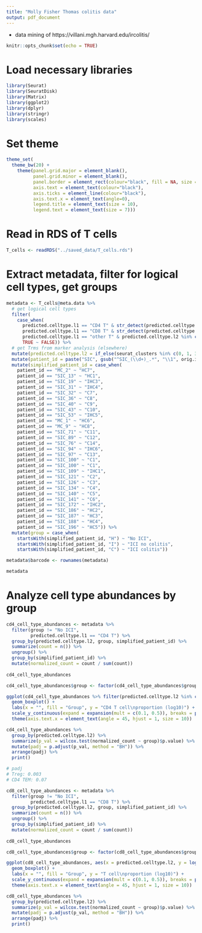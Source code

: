 ```yaml
---
title: "Molly Fisher Thomas colitis data"
output: pdf_document
---
```


 - data mining of https://villani.mgh.harvard.edu/ircolitis/
 
```r
knitr::opts_chunk$set(echo = TRUE)
```

# Load necessary libraries

```r

library(Seurat)
library(SeuratDisk)
library(Matrix)
library(ggplot2)
library(dplyr)
library(stringr)
library(scales)

```

# Set theme

```r

theme_set(
  theme_bw(20) +
    theme(panel.grid.major = element_blank(),
          panel.grid.minor = element_blank(),
          panel.border = element_rect(colour="black", fill = NA, size = 1),
          axis.text = element_text(colour="black"),
          axis.ticks = element_line(colour="black"),
          axis.text.x = element_text(angle=0),
          legend.title = element_text(size = 10),
          legend.text = element_text(size = 7)))

```

# Read in RDS of T cells

```r

T_cells <- readRDS("../saved_data/T_cells.rds")

```

# Extract metadata, filter for logical cell types, get groups

```r

metadata <- T_cells@meta.data %>%
  # get logical cell types
  filter(
    case_when(
      predicted.celltype.l1 == "CD4 T" & str_detect(predicted.celltype.l2, "CD4") | predicted.celltype.l2 == "Treg" ~ TRUE,
      predicted.celltype.l1 == "CD8 T" & str_detect(predicted.celltype.l2, "CD8") ~ TRUE,
      predicted.celltype.l1 == "other T" & predicted.celltype.l2 %in% c("MAIT", "dnT") ~ TRUE,
      TRUE ~ FALSE)) %>%
  # get Trms from marker analysis (elsewhere)
  mutate(predicted.celltype.l2 = if_else(seurat_clusters %in% c(0, 1, 3, 4, 7, 8, 14, 18, 21, 23, 28) & predicted.celltype.l1 == "CD4 T", "CD4 Trm", if_else(seurat_clusters %in% c(0, 1, 3, 4, 7, 8, 14, 18, 21, 23, 28) & predicted.celltype.l1 == "CD8 T", "CD8 Trm", predicted.celltype.l2))) %>%
  mutate(patient_id = paste("SIC", gsub("^SIC_(\\d+)_.*", "\\1", orig.ident), sep = "_")) %>%
  mutate(simplified_patient_id = case_when(
    patient_id == "MC_2" ~ "HC7",
    patient_id == "SIC_13" ~ "HC1",
    patient_id == "SIC_19" ~ "IHC3",
    patient_id == "SIC_31" ~ "IHC4",
    patient_id == "SIC_32" ~ "C7",
    patient_id == "SIC_36" ~ "C8",
    patient_id == "SIC_40" ~ "C9",
    patient_id == "SIC_43" ~ "C10",
    patient_id == "SIC_53" ~ "IHC5",
    patient_id == "MC_1" ~ "HC6",
    patient_id == "MC_9" ~ "HC8",
    patient_id == "SIC_71" ~ "C11",
    patient_id == "SIC_89" ~ "C12",
    patient_id == "SIC_76" ~ "C14",
    patient_id == "SIC_94" ~ "IHC6",
    patient_id == "SIC_97" ~ "C13",
    patient_id == "SIC_100" ~ "C1",
    patient_id == "SIC_100" ~ "C1",
    patient_id == "SIC_109" ~ "IHC1",
    patient_id == "SIC_121" ~ "C2",
    patient_id == "SIC_126" ~ "C3",
    patient_id == "SIC_134" ~ "C4",
    patient_id == "SIC_140" ~ "C5",
    patient_id == "SIC_141" ~ "C6",
    patient_id == "SIC_172" ~ "IHC2",
    patient_id == "SIC_186" ~ "HC2",
    patient_id == "SIC_187" ~ "HC3",
    patient_id == "SIC_188" ~ "HC4",
    patient_id == "SIC_196" ~ "HC5")) %>%
  mutate(group = case_when(
    startsWith(simplified_patient_id, "H") ~ "No ICI",
    startsWith(simplified_patient_id, "I") ~ "ICI no colitis",
    startsWith(simplified_patient_id, "C") ~ "ICI colitis"))

metadata$barcode <- rownames(metadata)

metadata

```

# Analyze cell type abundances by group

```r

cd4_cell_type_abundances <- metadata %>%
  filter(group != "No ICI",
         predicted.celltype.l1 == "CD4 T") %>%
  group_by(predicted.celltype.l2, group, simplified_patient_id) %>%
  summarize(count = n()) %>%
  ungroup() %>%
  group_by(simplified_patient_id) %>%
  mutate(normalized_count = count / sum(count))
  
cd4_cell_type_abundances

cd4_cell_type_abundances$group <- factor(cd4_cell_type_abundances$group, levels = c("ICI no colitis", "ICI colitis"))

ggplot(cd4_cell_type_abundances %>% filter(predicted.celltype.l2 %in% c("Treg", "CD4 TEM")), aes(x = predicted.celltype.l2, y = log10(normalized_count), fill = group)) +
  geom_boxplot() +
  labs(x = "", fill = "Group", y = "CD4 T cell\nproportion (log10)") +
  scale_y_continuous(expand = expansion(mult = c(0.1, 0.5)), breaks = pretty_breaks(n = 3)) +
  theme(axis.text.x = element_text(angle = 45, hjust = 1, size = 10))

cd4_cell_type_abundances %>%
  group_by(predicted.celltype.l2) %>%
  summarize(p_val = wilcox.test(normalized_count ~ group)$p.value) %>%
  mutate(padj = p.adjust(p_val, method = "BH")) %>%
  arrange(padj) %>%
  print()

# padj
# Treg: 0.003
# CD4 TEM: 0.07

cd8_cell_type_abundances <- metadata %>%
  filter(group != "No ICI",
         predicted.celltype.l1 == "CD8 T") %>%
  group_by(predicted.celltype.l2, group, simplified_patient_id) %>%
  summarize(count = n()) %>%
  ungroup() %>%
  group_by(simplified_patient_id) %>%
  mutate(normalized_count = count / sum(count))
  
cd8_cell_type_abundances

cd8_cell_type_abundances$group <- factor(cd8_cell_type_abundances$group, levels = c("ICI no colitis", "ICI colitis"))

ggplot(cd8_cell_type_abundances, aes(x = predicted.celltype.l2, y = log10(normalized_count), fill = group)) +
  geom_boxplot() +
  labs(x = "", fill = "Group", y = "T cell\nproportion (log10)") +
  scale_y_continuous(expand = expansion(mult = c(0.1, 0.5)), breaks = pretty_breaks(n = 3)) +
  theme(axis.text.x = element_text(angle = 45, hjust = 1, size = 10))

cd8_cell_type_abundances %>%
  group_by(predicted.celltype.l2) %>%
  summarize(p_val = wilcox.test(normalized_count ~ group)$p.value) %>%
  mutate(padj = p.adjust(p_val, method = "BH")) %>%
  arrange(padj) %>%
  print()

```